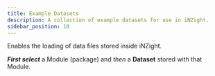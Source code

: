 ```yaml
---
title: Example Datasets
description: A collection of example datasets for use in iNZight.
sidebar_position: 10
---
```


Enables the loading of data files stored inside iNZight.

**_First select_** a Module (package) and _then_ a **Dataset** stored with that Module.
